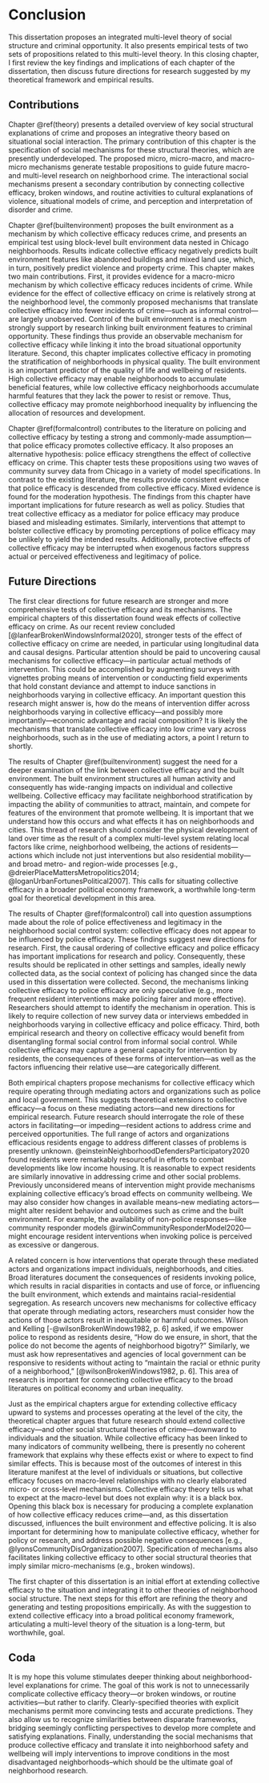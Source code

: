 # Conclusion {.unnumbered}

This dissertation proposes an integrated multi-level theory of social structure and criminal opportunity. It also presents empirical tests of two sets of propositions related to this multi-level theory. In this closing chapter, I first review the key findings and implications of each chapter of the dissertation, then discuss future directions for research suggested by my theoretical framework and empirical results.

## Contributions

Chapter \@ref(theory) presents a detailed overview of key social structural explanations of crime and proposes an integrative theory based on situational social interaction. The primary contribution of this chapter is the specification of social mechanisms for these structural theories, which are presently underdeveloped. The proposed micro, micro-macro, and macro-micro mechanisms generate testable propositions to guide future macro- and multi-level research on neighborhood crime. The interactional social mechanisms present a secondary contribution by connecting collective efficacy, broken windows, and routine activities to cultural explanations of violence, situational models of crime, and perception and interpretation of disorder and crime.

Chapter \@ref(builtenvironment) proposes the built environment as a mechanism by which collective efficacy reduces crime, and presents an empirical test using block-level built environment data nested in Chicago neighborhoods. Results indicate collective efficacy negatively predicts built environment features like abandoned buildings and mixed land use, which, in turn, positively predict violence and property crime. This chapter makes two main contributions. First, it provides evidence for a macro-micro mechanism by which collective efficacy reduces incidents of crime. While evidence for the effect of collective efficacy on crime is relatively strong at the neighborhood level, the commonly proposed mechanisms that translate collective efficacy into fewer incidents of crime—such as informal control—are largely unobserved. Control of the built environment is a mechanism strongly support by research linking built environment features to criminal opportunity. These findings thus provide an observable mechanism for collective efficacy while linking it into the broad situational opportunity literature. Second, this chapter implicates collective efficacy in promoting the stratification of neighborhoods in physical quality. The built environment is an important predictor of the quality of life and wellbeing of residents. High collective efficacy may enable neighborhoods to accumulate beneficial features, while low collective efficacy neighborhoods accumulate harmful features that they lack the power to resist or remove. Thus, collective efficacy may promote neighborhood inequality by influencing the allocation of resources and development.

Chapter \@ref(formalcontrol) contributes to the literature on policing and collective efficacy by testing a strong and commonly-made assumption—that police efficacy promotes collective efficacy. It also proposes an alternative hypothesis: police efficacy strengthens the effect of collective efficacy on crime. This chapter tests these propositions using two waves of community survey data from Chicago in a variety of model specifications. In contrast to the existing literature, the results provide consistent evidence that police efficacy is descended from collective efficacy. Mixed evidence is found for the moderation hypothesis. The findings from this chapter have important implications for future research as well as policy. Studies that treat collective efficacy as a mediator for police efficacy may produce biased and misleading estimates. Similarly, interventions that attempt to bolster collective efficacy by promoting perceptions of police efficacy may be unlikely to yield the intended results. Additionally, protective effects of collective efficacy may be interrupted when exogenous factors suppress actual or perceived effectiveness and legitimacy of police.

## Future Directions

The first clear directions for future research are stronger and more comprehensive tests of collective efficacy and its mechanisms. The empirical chapters of this dissertation found weak effects of collective efficacy on crime. As our recent review concluded [@lanfearBrokenWindowsInformal2020], stronger tests of the effect of collective efficacy on crime are needed, in particular using longitudinal data and causal designs. Particular attention should be paid to uncovering causal mechanisms for collective efficacy—in particular actual methods of intervention. This could be accomplished by augmenting surveys with vignettes probing means of intervention or conducting field experiments that hold constant deviance and attempt to induce sanctions in neighborhoods varying in collective efficacy. An important question this research might answer is, how do the means of intervention differ across neighborhoods varying in collective efficacy—and possibly more importantly—economic advantage and racial composition? It is likely the mechanisms that translate collective efficacy into low crime vary across neighborhoods, such as in the use of mediating actors, a point I return to shortly.

The results of Chapter \@ref(builtenvironment) suggest the need for a deeper examination of the link between collective efficacy and the built environment. The built environment structures all human activity and consequently has wide-ranging impacts on individual and collective wellbeing. Collective efficacy may facilitate neighborhood stratification by impacting the ability of communities to attract, maintain, and compete for features of the environment that promote wellbeing. It is important that we understand how this occurs and what effects it has on neighborhoods and cities. This thread of research should consider the physical development of land over time as the result of a complex multi-level system relating local factors like crime, neighborhood wellbeing, the actions of residents—actions which include not just interventions but also residential mobility—and broad metro- and region-wide processes [e.g., @dreierPlaceMattersMetropolitics2014; @loganUrbanFortunesPolitical2007]. This calls for situating collective efficacy in a broader political economy framework, a worthwhile long-term goal for theoretical development in this area.

The results of Chapter \@ref(formalcontrol) call into question assumptions made about the role of police effectiveness and legitimacy in the neighborhood social control system: collective efficacy does not appear to be influenced by police efficacy. These findings suggest new directions for research. First, the causal ordering of collective efficacy and police efficacy has important implications for research and policy. Consequently, these results should be replicated in other settings and samples, ideally newly collected data, as the social context of policing has changed since the data used in this dissertation were collected. Second, the mechanisms linking collective efficacy to police efficacy are only speculative (e.g., more frequent resident interventions make policing fairer and more effective). Researchers should attempt to identify the mechanism in operation. This is likely to require collection of new survey data or interviews embedded in neighborhoods varying in collective efficacy and police efficacy. Third, both empirical research and theory on collective efficacy would benefit from disentangling formal social control from informal social control. While collective efficacy may capture a general capacity for intervention by residents, the consequences of these forms of intervention—as well as the factors influencing their relative use—are categorically different.

Both empirical chapters propose mechanisms for collective efficacy which require operating through mediating actors and organizations such as police and local government. This suggests theoretical extensions to collective efficacy—a focus on these mediating actors—and new directions for empirical research. Future research should interrogate the role of these actors in facilitating—or impeding—resident actions to address crime and perceived opportunities. The full range of actors and organizations efficacious residents engage to address different classes of problems is presently unknown. @einsteinNeighborhoodDefendersParticipatory2020 found residents were remarkably resourceful in efforts to combat developments like low income housing. It is reasonable to expect residents are similarly innovative in addressing crime and other social problems. Previously unconsidered means of intervention might provide mechanisms explaining collective efficacy’s broad effects on community wellbeing. We may also consider how changes in available means–new mediating actors—might alter resident behavior and outcomes such as crime and the built environment. For example, the availability of non-police responses—like community responder models @irwinCommunityResponderModel2020—might encourage resident interventions when invoking police is perceived as excessive or dangerous.

A related concern is how interventions that operate through these mediated actors and organizations impact individuals, neighborhoods, and cities. Broad literatures document the consequences of residents invoking police, which results in racial disparities in contacts and use of force, or influencing the built environment, which extends and maintains racial-residential segregation. As research uncovers new mechanisms for collective efficacy that operate through mediating actors, researchers must consider how the actions of those actors result in inequitable or harmful outcomes. Wilson and Kelling [-@wilsonBrokenWindows1982, p. 6] asked, if we empower police to respond as residents desire, "How do we ensure, in short, that the police do not become the agents of neighborhood bigotry?" Similarly, we must ask how representatives and agencies of local government can be responsive to residents without acting to "maintain the racial or ethnic purity of a neighborhood," [@wilsonBrokenWindows1982, p. 6]. This area of research is important for connecting collective efficacy to the broad literatures on political economy and urban inequality.

Just as the empirical chapters argue for extending collective efficacy upward to systems and processes operating at the level of the city, the theoretical chapter argues that future research should extend collective efficacy—and other social structural theories of crime—downward to individuals and the situation. While collective efficacy has been linked to many indicators of community wellbeing, there is presently no coherent framework that explains why these effects exist or where to expect to find similar effects. This is because most of the outcomes of interest in this literature manifest at the level of individuals or situations, but collective efficacy focuses on macro-level relationships with no clearly elaborated micro- or cross-level mechanisms. Collective efficacy theory tells us what to expect at the macro-level but does not explain why: it is a black box. Opening this black box is necessary for producing a complete explanation of how collective efficacy reduces crime—and, as this dissertation discussed, influences the built environment and effective policing. It is also important for determining how to manipulate collective efficacy, whether for policy or research, and address possible negative consequences [e.g., @lyonsCommunityDisOrganization2007]. Specification of mechanisms also facilitates linking collective efficacy to other social structural theories that imply similar micro-mechanisms (e.g., broken windows).

The first chapter of this dissertation is an initial effort at extending collective efficacy to the situation and integrating it to other theories of neighborhood social structure. The next steps for this effort are refining the theory and generating and testing propositions empirically. As with the suggestion to extend collective efficacy into a broad political economy framework, articulating a multi-level theory of the situation is a long-term, but worthwhile, goal.

## Coda

It is my hope this volume stimulates deeper thinking about neighborhood-level explanations for crime. The goal of this work is not to unnecessarily complicate collective efficacy theory—or broken windows, or routine activities—but rather to clarify. Clearly-specified theories with explicit mechanisms permit more convincing tests and accurate predictions. They also allow us to recognize similarities between disparate frameworks, bridging seemingly conflicting perspectives to develop more complete and satisfying explanations. Finally, understanding the social mechanisms that produce collective efficacy and translate it into neighborhood safety and wellbeing will imply interventions to improve conditions in the most disadvantaged neighborhoods--which should be the ultimate goal of neighborhood research.
